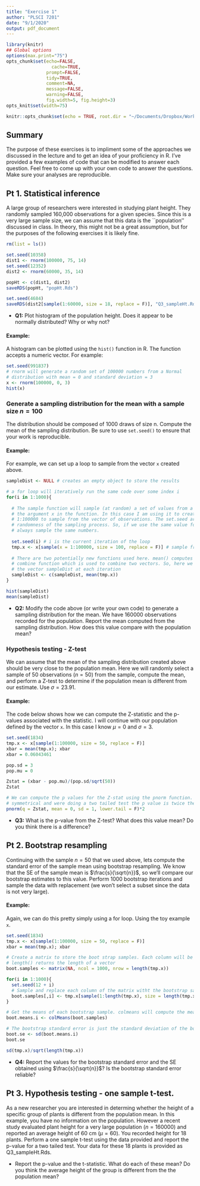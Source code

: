 ```yaml
---
title: "Exercise 1"
author: "PLSCI 7201"
date: "9/1/2020"
output: pdf_document
---
```



```r
library(knitr)
## Global options
options(max.print="75")
opts_chunk$set(echo=FALSE,
	             cache=TRUE,
               prompt=FALSE,
               tidy=TRUE,
               comment=NA,
               message=FALSE,
               warning=FALSE, 
               fig.width=5, fig.height=3)
opts_knit$set(width=75)
```

```r
knitr::opts_chunk$set(echo = TRUE, root.dir = "~/Documents/Dropbox/Work/NRT_AdvStat/Exercises/Day1/")
```

## Summary

The purpose of these exercises is to impliment some of the approaches we discussed in the lecture and to get an idea of your proficiency in R. I've provided a few examples of code that can be modified to answer each question. Feel free to come up with your own code to answer the questions. Make sure your analyses are reproducible. 

## Pt 1. Statistical inference

A large group of researchers were interested in studying plant height. They randomly sampled 160,000 observations for a given species. Since this is a very large sample size, we can assume that this data is the ``population'' discussed in class. In theory, this might not be a great assumption, but for the purposes of the following exercises it is likely fine.

```r
rm(list = ls())

set.seed(10358)
dist1 <- rnorm(100000, 75, 14)
set.seed(12352)
dist2 <- rnorm(60000, 35, 14)

popHt <- c(dist1, dist2)
saveRDS(popHt, "popHt.Rds")

set.seed(4684)
saveRDS(dist2[sample(1:60000, size = 18, replace = F)], "Q3_sampleHt.Rds")
```


* **Q1:** Plot histogram of the population height. Does it appear to be normally distributed? Why or why not?

#### Example: 
A histogram can be plotted using the ``hist()`` function in R. The function accepts a numeric vector. For example:
```r
set.seed(991837)
# rnorm will generate a random set of 100000 numbers from a Normal 
# distribution with mean = 0 and standard deviation = 3
x <- rnorm(100000, 0, 3) 
hist(x)
```


### Generate a sampling distribution for the mean with a sample size $n = 100$

The distribution should be composed of 1000 draws of size n. Compute the mean of the sampling distribution. Be sure to use ``set.seed()`` to ensure that your work is reproducible. 

#### Example: 
For example, we can set up a loop to sample from the vector ``x`` created above.
```r

sampleDist <- NULL # creates an empty object to store the results

# a for loop will iteratively run the same code over some index i
for(i in 1:1000){
  
  # The sample function will sample (at random) a set of values from a vector specified by 
  # the argument x in the function. In this case I am using it to create a random index from 
  # 1:100000 to sample from the vector of observations. The set.seed arguement removes the 
  # randomness of the sampling process. So, if we use the same value for set.seed then we will
  # always sample the same numbers.
  
  set.seed(i) # i is the current iteration of the loop
  tmp.x <- x[sample(x = 1:100000, size = 100, replace = F)] # sample from the population
  
  # There are two potentially new functions used here. mean() computes the mean. c() is the 
  # combine function which is used to combine two vectors. So, here we're basically appending
  # the vector sampleDist at each iteration
  sampleDist <- c(sampleDist, mean(tmp.x))
}

hist(sampleDist)
mean(sampleDist)
```

* **Q2:** Modify the code above (or write your own code) to generate a sampling distribution for the mean. We have 160000 observations recorded for the population. Report the mean computed from the sampling distribution. How does this value compare with the population mean?


### Hypothesis testing - Z-test
We can assume that the mean of the sampling distribution created above should be very close to the population mean. Here we will randomly select a sample of 50 observations ($n=50$) from the sample, compute the mean, and perform a Z-test to determine if the population mean is different from our estimate. Use $\sigma = 23.91$.

#### Example: 
The code below shows how we can compute the Z-statistic and the p-values associated with the statistic. I will continue with our population defined by the vector `x`. In this case I know $\mu = 0$ and $\sigma = 3$.

```r
set.seed(1834)
tmp.x <- x[sample(1:100000, size = 50, replace = F)]
xbar = mean(tmp.x); xbar
xbar = 0.06043461

pop.sd = 3
pop.mu = 0

Zstat = (xbar - pop.mu)/(pop.sd/sqrt(50))
Zstat

# We can compute the p values for the Z-stat using the pnorm function. Since the distribution is 
# symmetrical and were doing a two tailed test the p value is twice the area under the curve.
pnorm(q = Zstat, mean = 0, sd = 1, lower.tail = F)*2
```

* **Q3:** What is the p-value from the Z-test? What does this value mean? Do you think there is a difference?

\newpage
## Pt 2. Bootstrap resampling
Continuing with the sample $n=50$ that we used above, lets compute the standard error of the sample mean using bootstrap resampling. We know that the SE of the sample mean is $\frac{s}{\sqrt{n}}$, so we'll compare our bootstrap estimates to this value. Perform 1000 bootstrap iterations and sample the data with replacement (we won't select a subset since the data is not very large).

#### Example: 
Again, we can do this pretty simply using a for loop. Using the toy example `x`.
```r
set.seed(1834)
tmp.x <- x[sample(1:100000, size = 50, replace = F)]
xbar = mean(tmp.x); xbar

# Create a matrix to store the boot strap samples. Each column will be one iteration.
# length() returns the length of a vector 
boot.samples <- matrix(NA, ncol = 1000, nrow = length(tmp.x))

for(i in 1:1000){
  set.seed(12 + i)
  # Sample and replace each column of the matrix witht the bootstrap sample.
  boot.samples[,i] <- tmp.x[sample(1:length(tmp.x), size = length(tmp.x), replace = T)]
}

# Get the means of each bootstrap sample. colmeans will compute the means of each column in the matrix
boot.means.i <- colMeans(boot.samples)

# The bootstrap standard error is just the standard deviation of the bootstrap means
boot.se <- sd(boot.means.i)
boot.se

sd(tmp.x)/sqrt(length(tmp.x))
```

* **Q4:** Report the values for the bootstrap standard error and the SE obtained using $\frac{s}{\sqrt{n}}$? Is the bootstrap standard error reliable?

\newpage
## Pt 3. Hypothesis testing - one sample t-test.

As a new researcher you are interested in determing whether the height of a specific group of plants is different from the population mean. In this example, you have no information on the population. However a recent study evaluated plant height for a very large population ($n = 160000$) and reported an average height of 60 cm ($\mu = 60$). You recorded height for 18 plants. Perform a one sample t-test using the data provided and report the p-value for a two tailed test. Your data for these 18 plants is provided as Q3_sampleHt.Rds.

* Report the p-value and the t-statistic. What do each of these mean? Do you think the average height of the group is different from the the population mean?